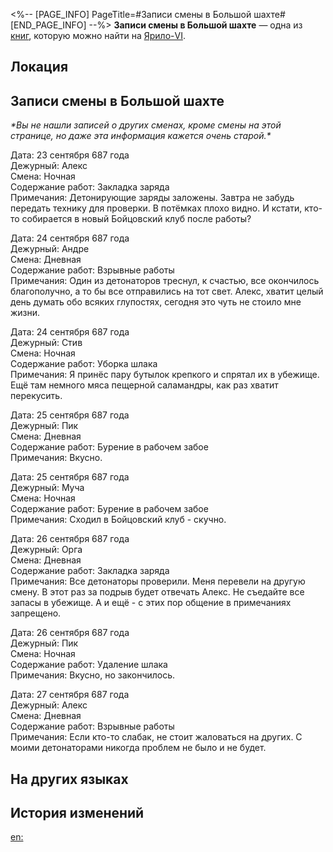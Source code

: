 <%-- [PAGE_INFO]
PageTitle=#Записи смены в Большой шахте#
[END_PAGE_INFO] --%>
{{Дополнить}}
{{Книга Инфобокс
|id           = 009
|Название     = 
|Изображение  = Предмет Записи.png
|Мир          = Ярило-VI
|Томов        = 1
|Автор        = <!--нужно добавить-->
|Описание     = Доска, на которой шахтёры отмечают свои рабочие часы и информацию о начале смены. Но она чаще используется как доска для обсуждений.
|Том1         = {{tx}}
|Источник1    = {{tx|Отсутствует источник}}
|Персонажи    = 
|Фракции      = 
}}
'''Записи смены в Большой шахте''' — одна из [[Книги|книг]], которую можно найти на [[Ярило-VI]].

==Локация==
{{Отметка карты|<!--название карты-->|<!--id отметки-->}}

==Записи смены в Большой шахте==
''*Вы не нашли записей о других сменах, кроме смены на этой странице, но даже эта информация кажется очень старой.*''

Дата: 23 сентября 687 года<br />
Дежурный: Алекс<br />
Смена: Ночная<br />
Содержание работ: Закладка заряда<br />
Примечания: Детонирующие заряды заложены. Завтра не забудь передать технику для проверки. В потёмках плохо видно. И кстати, кто-то собирается в новый Бойцовский клуб после работы?

Дата: 24 сентября 687 года<br />
Дежурный: Андре<br />
Смена: Дневная<br />
Содержание работ: Взрывные работы<br />
Примечания: Один из детонаторов треснул, к счастью, все окончилось благополучно, а то бы все отправились на тот свет. Алекс, хватит целый день думать обо всяких глупостях, сегодня это чуть не стоило мне жизни.

Дата: 24 сентября 687 года<br />
Дежурный: Стив<br />
Смена: Ночная<br />
Содержание работ: Уборка шлака<br />
Примечания: Я принёс пару бутылок крепкого и спрятал их в убежище. Ещё там немного мяса пещерной саламандры, как раз хватит перекусить.

Дата: 25 сентября 687 года<br />
Дежурный: Пик<br />
Смена: Дневная<br />
Содержание работ: Бурение в рабочем забое<br />
Примечания: Вкусно.

Дата: 25 сентября 687 года<br />
Дежурный: Муча<br />
Смена: Ночная<br />
Содержание работ: Бурение в рабочем забое<br />
Примечания: Сходил в Бойцовский клуб - скучно.

Дата: 26 сентября 687 года<br />
Дежурный: Орга<br />
Смена: Дневная<br />
Содержание работ: Закладка заряда<br />
Примечания: Все детонаторы проверили. Меня перевели на другую смену. В этот раз за подрыв будет отвечать Алекс. Не съедайте все запасы в убежище. А и ещё - с этих пор общение в примечаниях запрещено.

Дата: 26 сентября 687 года<br />
Дежурный: Пик<br />
Смена: Ночная<br />
Содержание работ: Удаление шлака<br />
Примечания: Вкусно, но закончилось.

Дата: 27 сентября 687 года<br />
Дежурный: Алекс<br />
Смена: Дневная<br />
Содержание работ: Взрывные работы<br />
Примечания: Если кто-то слабак, не стоит жаловаться на других. С моими детонаторами никогда проблем не было и не будет.

==На других языках==
{{На других языках
|en   = Great Mine Shift Board
|zhs  = 大矿区排班表
|zht  = 大礦區排班表
|ja   = 大鉱区シフト表
|ko   = 큰 광산구역 교대 근무표
|es   = Calendario de turnos de la mina principal
|fr   = Tableau d'affichage de la Grande mine
|ru   = Записи смены в Большой шахте
|th   = ตารางงานของโซนเหมืองใหญ่
|vi   = Lịch Trực Khu Mỏ Khổng Lồ
|de   = Schichtbord der großen Mine
|id   = Jadwal Kerja Great Mine
|pt   = Quadro de Turnos da Grande Mina
}}

==История изменений==
{{История изменений|3.5}}

[[en:]]